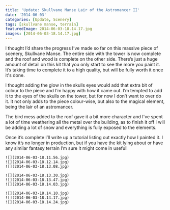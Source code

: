 ```yaml
---
title: 'Update: Skullvane Manse Lair of the Astromancer II'
date: '2014-06-03'
categories: [Update, Scenery]
tags: [skullvane manse, terrain]
featuredImage: 2014-06-03-18.14.17.jpg
images: [2014-06-03-18.14.17.jpg]
---
```


I thought I’d share the progress I’ve made so far on this massive piece of scenery, Skullvane Manse. The entire side with the tower is now complete and the roof and wood is complete on the other side. There’s just a huge amount of detail on this kit that you only start to see the more you paint it. It’s taking time to complete it to a high quality, but will be fully worth it once it's done.

I thought adding the glow in the skulls eyes would add that extra bit of colour to the piece and I’m happy with how it came out. I’m tempted to add it to the eyes of the skulls on the tower, but for now I don’t want to over do it. It not only adds to the piece colour-wise, but also to the magical element, being the lair of an astromancer.

The bird mess added to the roof gave it a bit more character and I've spent a lot of time weathering all the metal over the building, as to finish it off I will be adding a lot of snow and everything is fully exposed to the elements.

Once it’s complete I’ll write up a tutorial listing out exactly how I painted it. I know it’s no longer in production, but if you have the kit lying about or have any similar fantasy terrain I’m sure it might come in useful!

```grid|3
![](2014-06-03-18.11.56.jpg)
![](2014-06-03-18.12.14.jpg)
![](2014-06-03-18.13.08.jpg)
```

```grid|3
![](2014-06-03-18.13.30.jpg)
![](2014-06-03-18.13.47.jpg)
![](2014-06-03-18.14.03.jpg)
```

```grid|3
![](2014-06-03-18.14.10.jpg)
![](2014-06-03-18.14.17.jpg)
![](2014-06-03-18.14.24.jpg)
```
